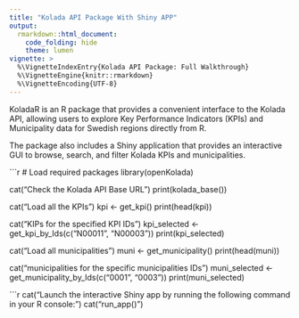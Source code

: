 ```yaml
---
title: "Kolada API Package With Shiny APP"
output:
  rmarkdown::html_document:
    code_folding: hide
    theme: lumen
vignette: >
  %\VignetteIndexEntry{Kolada API Package: Full Walkthrough}
  %\VignetteEngine{knitr::rmarkdown}
  %\VignetteEncoding{UTF-8}
---
```


KoladaR is an R package that provides a convenient interface to the Kolada API, allowing users to explore Key Performance Indicators (KPIs) and Municipality data for Swedish regions directly from R.

The package also includes a Shiny application that provides an interactive GUI to browse, search, and filter Kolada KPIs and municipalities.

```r
# Load required packages
library(openKolada)

cat("Check the Kolada API Base URL\n")
print(kolada_base())

cat("Load all the KPIs\n")
kpi <- get_kpi()
print(head(kpi))

cat("\nLoad KIPs for the specified KPI IDs\n")
kpi_selected <- get_kpi_by_Ids(c("N00011", "N00003"))
print(kpi_selected)

cat("Load all municipalities\n")
muni <- get_municipality()
print(head(muni))

cat("\nLoad municipalities for the specific municipalities IDs\n")
muni_selected <- get_municipality_by_Ids(c("0001", "0003"))
print(muni_selected)

```r
cat("Launch the interactive Shiny app by running the following command in your R console:\n\n")
cat("run_app()\n")



